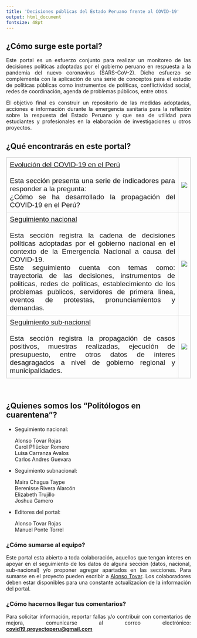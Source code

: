```yaml
---
title: 'Decisiones públicas del Estado Peruano frente al COVID-19'
output: html_document
fontsize: 48pt
---
```


## ¿Cómo surge este portal?

<p>
<div style="text-align:justify"> Este portal es un esfuerzo conjunto para realizar un monitoreo de las decisiones políticas adoptadas por el gobierno peruano en respuesta a la pandemia del nuevo coronavirus (SARS-CoV-2). Dicho esfuerzo se complementa con la aplicación de una serie de conceptos para el estudio de políticas públicas como instrumentos de políticas, conflictividad social, redes de coordinación, agenda de problemas públicos, entre otros.     

El objetivo final es construir un repositorio de las medidas adoptadas, acciones e información durante la emergencia sanitaria para la reflexión sobre la respuesta del Estado Peruano y que sea de utilidad para estudiantes y profesionales en la elaboración de investigaciones u otros proyectos. </div>
</p>



## ¿Qué encontrarás en este portal?

<html>
<head>
<style>
table, th, td {
  border-collapse: collapse;
  border: 1px solid #dddddd;
}
th, td {
  padding: 8px;
  text-align: justify;
  font-family: arial, sans-serif;
  font-size:120%
}
</style>
</head>
<body>

<table style="width:100%">
  <tr>
    <td><div align="center">[Evolución del COVID-19 en el Perú](https://covid-19-proyectoperu.github.io/casos.html) </div> <br> Esta sección presenta una serie de indicadores para responder a la pregunta:<br>¿Cómo se ha desarrollado la propagación del COVID-19 en el Perú?</td>
    <td><div align="center"><img src="casos_files/figure-html/unnamed-chunk-4-1.png"><!-- --></div></td>
  </tr>
  <tr>
    <td> <div align="center">[Seguimiento nacional](https://covid-19-proyectoperu.github.io/nacional.html)</div> <br>Esta sección registra la cadena de decisiones políticas adoptadas por el gobierno nacional en el contexto de la Emergencia Nacional a causa del COVID-19. <br> Este seguimiento cuenta con temas como: trayectoria de las decisiones, instrumentos de politicas, redes de politicas, establecimiento de los problemas publicos, servidores de primera linea, eventos de protestas, pronunciamientos y demandas.  
    </td>
    <td><div align="center"><img src="nacional_files/figure-html/midis.png"><!-- --></div></td>
  </tr>
  <tr>
    <td><div align="center">[Seguimiento sub-nacional](https://covid-19-proyectoperu.github.io/subnacional.html)</div><br>Esta sección registra la propagación de casos positivos, muestras realizadas, ejecución de presupuesto, entre otros datos de interes desagragados a nivel de gobierno regional y municipalidades.</td>
    <td><div align="center"><img src="subnacional_files/figure-html/mapa_interactivo.PNG"></td>
  </tr>
</table>

</body>
</html>

<br>

## ¿Quienes somos los "Politólogos en cuarentena"?

* Seguimiento nacional:
  
  Alonso Tovar Rojas  
  Carol Pflücker Romero  
  Luisa Carranza Avalos  
  Carlos Andres Guevara

* Seguimiento subnacional:

  Maira Chagua Taype  
  Berenisse Rivera Alarcón  
  Elizabeth Trujillo  
  Joshua Gamero  
  
* Editores del portal:  

  Alonso Tovar Rojas  
  Manuel Ponte Torrel  


### ¿Cómo sumarse al equipo?

<p>
<div style="text-align:justify"> Este portal esta abierto a toda colaboración, aquellos que tengan interes en apoyar en el seguimiento de los datos de alguna sección (datos, nacional, sub-nacional) y/o proponer agregar apartados en las secciones. Para sumarse en el proyecto pueden escribir a [Alonso Tovar](mailto:a.tovar1498@gmail.com). Los colaboradores deben estar disponibles para una constante actualizacion de la información del portal.</div>
</p>

### ¿Cómo hacernos llegar tus comentarios?

<p>
<div style="text-align:justify"> Para solicitar información, reportar fallas y/o contribuir con comentarios de mejora, comunicarse al correo electrónico: [**covid19.proyectoperu@gmail.com**](mailto:covid19.proyectoperu@gmail.com) </div>
</p>


